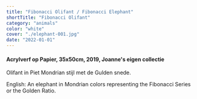 ```yaml
---
title: "Fibonacci Olifant / Fibonacci Elephant"
shortTitle: "Fibonacci Olifant"
category: "animals"
color: "white"
cover: "./elephant-001.jpg"
date: "2022-01-01"
---
```

    
#### Acrylverf op Papier, 35x50cm, 2019, Joanne's eigen collectie
Olifant in Piet Mondrian stijl met de Gulden snede.

    
English: An elephant in Mondrian colors representing the Fibonacci Series or the Golden Ratio.